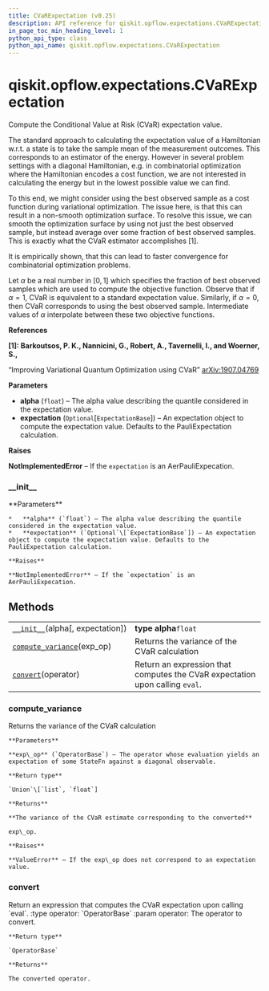 ```yaml
---
title: CVaRExpectation (v0.25)
description: API reference for qiskit.opflow.expectations.CVaRExpectation in qiskit v0.25
in_page_toc_min_heading_level: 1
python_api_type: class
python_api_name: qiskit.opflow.expectations.CVaRExpectation
---
```


<span id="qiskit-opflow-expectations-cvarexpectation" />

# qiskit.opflow\.expectations.CVaRExpectation

<Class id="qiskit.opflow.expectations.CVaRExpectation" isDedicatedPage={true} github="https://github.com/qiskit/qiskit/tree/stable/0.17/qiskit/opflow/expectations/cvar_expectation.py" signature="CVaRExpectation(alpha, expectation=None)" modifiers="class">
  Compute the Conditional Value at Risk (CVaR) expectation value.

  The standard approach to calculating the expectation value of a Hamiltonian w\.r.t. a state is to take the sample mean of the measurement outcomes. This corresponds to an estimator of the energy. However in several problem settings with a diagonal Hamiltonian, e.g. in combinatorial optimization where the Hamiltonian encodes a cost function, we are not interested in calculating the energy but in the lowest possible value we can find.

  To this end, we might consider using the best observed sample as a cost function during variational optimization. The issue here, is that this can result in a non-smooth optimization surface. To resolve this issue, we can smooth the optimization surface by using not just the best observed sample, but instead average over some fraction of best observed samples. This is exactly what the CVaR estimator accomplishes \[1].

  It is empirically shown, that this can lead to faster convergence for combinatorial optimization problems.

  Let $\alpha$ be a real number in $[0,1]$ which specifies the fraction of best observed samples which are used to compute the objective function. Observe that if $\alpha = 1$, CVaR is equivalent to a standard expectation value. Similarly, if $\alpha = 0$, then CVaR corresponds to using the best observed sample. Intermediate values of $\alpha$ interpolate between these two objective functions.

  **References**

  **\[1]: Barkoutsos, P. K., Nannicini, G., Robert, A., Tavernelli, I., and Woerner, S.,**

  “Improving Variational Quantum Optimization using CVaR” [arXiv:1907.04769](https://arxiv.org/abs/1907.04769)

  **Parameters**

  *   **alpha** (`float`) – The alpha value describing the quantile considered in the expectation value.
  *   **expectation** (`Optional`\[`ExpectationBase`]) – An expectation object to compute the expectation value. Defaults to the PauliExpectation calculation.

  **Raises**

  **NotImplementedError** – If the `expectation` is an AerPauliExpecation.

  ### \_\_init\_\_

  <Function id="qiskit.opflow.expectations.CVaRExpectation.__init__" signature="__init__(alpha, expectation=None)">
    **Parameters**

    *   **alpha** (`float`) – The alpha value describing the quantile considered in the expectation value.
    *   **expectation** (`Optional`\[`ExpectationBase`]) – An expectation object to compute the expectation value. Defaults to the PauliExpectation calculation.

    **Raises**

    **NotImplementedError** – If the `expectation` is an AerPauliExpecation.
  </Function>

  ## Methods

  |                                                                                                                                                           |                                                                              |
  | --------------------------------------------------------------------------------------------------------------------------------------------------------- | ---------------------------------------------------------------------------- |
  | [`__init__`](#qiskit.opflow.expectations.CVaRExpectation.__init__ "qiskit.opflow.expectations.CVaRExpectation.__init__")(alpha\[, expectation])           | **type alpha**`float`                                                        |
  | [`compute_variance`](#qiskit.opflow.expectations.CVaRExpectation.compute_variance "qiskit.opflow.expectations.CVaRExpectation.compute_variance")(exp\_op) | Returns the variance of the CVaR calculation                                 |
  | [`convert`](#qiskit.opflow.expectations.CVaRExpectation.convert "qiskit.opflow.expectations.CVaRExpectation.convert")(operator)                           | Return an expression that computes the CVaR expectation upon calling `eval`. |

  ### compute\_variance

  <Function id="qiskit.opflow.expectations.CVaRExpectation.compute_variance" signature="compute_variance(exp_op)">
    Returns the variance of the CVaR calculation

    **Parameters**

    **exp\_op** (`OperatorBase`) – The operator whose evaluation yields an expectation of some StateFn against a diagonal observable.

    **Return type**

    `Union`\[`list`, `float`]

    **Returns**

    **The variance of the CVaR estimate corresponding to the converted**

    exp\_op.

    **Raises**

    **ValueError** – If the exp\_op does not correspond to an expectation value.
  </Function>

  ### convert

  <Function id="qiskit.opflow.expectations.CVaRExpectation.convert" signature="convert(operator)">
    Return an expression that computes the CVaR expectation upon calling `eval`. :type operator: `OperatorBase` :param operator: The operator to convert.

    **Return type**

    `OperatorBase`

    **Returns**

    The converted operator.
  </Function>
</Class>

